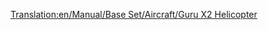 [[Translation:en/Manual/Base Set/Aircraft/Guru X2 Helicopter]]

{{fr/Hélicoptère|Nom=Hélicoptère Guru X2
|Image=[[File:en/GuruX2Helicopter.png|Hélicoptère Guru X2]]
|Coût=34 863 (69 726)
|Vitesse=512 km/h (320 MPH)
|Entretien=2 165 (4 330)
|Conception=1997
|Vie=20
|Capacité=55 passagers & 20 sacs de courrier
|Description=Cet hélicoptère est le dernier des deux hélicoptères, et est fictif, mais apparemment construit par Lockheed.
|Réalité=Fictif
}}